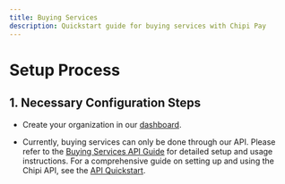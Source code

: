 ```yaml
---
title: Buying Services
description: Quickstart guide for buying services with Chipi Pay
---
```


# Setup Process

## 1. Necessary Configuration Steps

* Create your organization in our [dashboard](https://dashboard.chipipay.com/).

* Currently, buying services can only be done through our API. Please refer to the [Buying Services API Guide](/sdk/api/buying-services) for detailed setup and usage instructions.
For a comprehensive guide on setting up and using the Chipi API, see the [API Quickstart](/sdk/api/quickstart).
